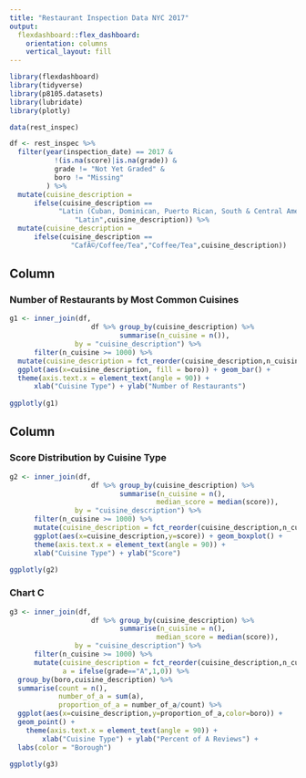 ```yaml
---
title: "Restaurant Inspection Data NYC 2017"
output: 
  flexdashboard::flex_dashboard:
    orientation: columns
    vertical_layout: fill
---
```


```r
library(flexdashboard)
library(tidyverse)
library(p8105.datasets)
library(lubridate)
library(plotly)

data(rest_inspec)

df <- rest_inspec %>% 
  filter(year(inspection_date) == 2017 &
           !(is.na(score)|is.na(grade)) &
           grade != "Not Yet Graded" &
           boro != "Missing"
         ) %>%
  mutate(cuisine_description = 
      ifelse(cuisine_description ==
            "Latin (Cuban, Dominican, Puerto Rican, South & Central American)",
                "Latin",cuisine_description)) %>%
  mutate(cuisine_description =
      ifelse(cuisine_description ==
               "CafÃ©/Coffee/Tea","Coffee/Tea",cuisine_description))
```

Column {data-width=650}
-----------------------------------------------------------------------

### Number of Restaurants by Most Common Cuisines

```r
g1 <- inner_join(df, 
                    df %>% group_by(cuisine_description) %>%
                           summarise(n_cuisine = n()), 
                by = "cuisine_description") %>%
      filter(n_cuisine >= 1000) %>%
  mutate(cuisine_description = fct_reorder(cuisine_description,n_cuisine)) %>%
  ggplot(aes(x=cuisine_description, fill = boro)) + geom_bar() +
  theme(axis.text.x = element_text(angle = 90)) +
      xlab("Cuisine Type") + ylab("Number of Restaurants")
  
ggplotly(g1)
```

Column {data-width=350}
-----------------------------------------------------------------------

### Score Distribution by Cuisine Type

```r
g2 <- inner_join(df, 
                    df %>% group_by(cuisine_description) %>%
                           summarise(n_cuisine = n(),
                                    median_score = median(score)), 
                by = "cuisine_description") %>%
      filter(n_cuisine >= 1000) %>%
      mutate(cuisine_description = fct_reorder(cuisine_description,n_cuisine)) %>%
      ggplot(aes(x=cuisine_description,y=score)) + geom_boxplot() +
      theme(axis.text.x = element_text(angle = 90)) +
      xlab("Cuisine Type") + ylab("Score")

ggplotly(g2)
```

### Chart C

```r
g3 <- inner_join(df, 
                    df %>% group_by(cuisine_description) %>%
                           summarise(n_cuisine = n(),
                                    median_score = median(score)), 
                by = "cuisine_description") %>%
      filter(n_cuisine >= 1000) %>%
      mutate(cuisine_description = fct_reorder(cuisine_description,n_cuisine),
             a = ifelse(grade=="A",1,0)) %>%
  group_by(boro,cuisine_description) %>%
  summarise(count = n(),
            number_of_a = sum(a),
            proportion_of_a = number_of_a/count) %>%
  ggplot(aes(x=cuisine_description,y=proportion_of_a,color=boro)) +
  geom_point() +
    theme(axis.text.x = element_text(angle = 90)) +
        xlab("Cuisine Type") + ylab("Percent of A Reviews") +
  labs(color = "Borough")

ggplotly(g3)
```

